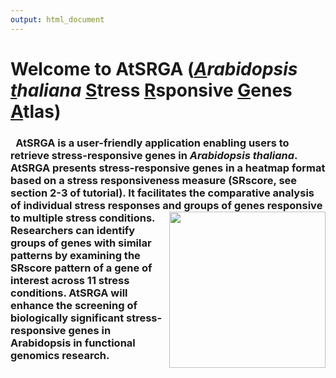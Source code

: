 ```yaml
---
output: html_document
---
```

# **Welcome to AtSRGA (*<u>A</u>rabidopsis <u>t</u>haliana* <u>S</u>tress <u>R</u>sponsive <u>G</u>enes <u>A</u>tlas)**

### &ensp;AtSRGA is a user-friendly application enabling users to retrieve stress-responsive genes in *Arabidopsis thaliana*. AtSRGA presents stress-responsive genes in a heatmap format based on a stress responsiveness measure (SRscore, see section 2-3 of tutorial). It facilitates the comparative analysis of individual stress responses and groups of genes responsive to multiple stress conditions.<img src = "hexsticker_AtSRGA.png" width = "250px" height = "auto" style="float:right;"> Researchers can identify groups of genes with similar patterns by examining the SRscore pattern of a gene of interest across 11 stress conditions. AtSRGA will enhance the screening of biologically significant stress-responsive genes in Arabidopsis in functional genomics research.